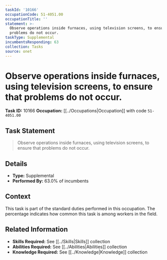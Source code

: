 ```yaml
---
taskId: '10166'
occupationCode: 51-4051.00
occupationTitle: ''
statement: >-
  Observe operations inside furnaces, using television screens, to ensure that
  problems do not occur.
taskType: Supplemental
incumbentsResponding: 63
collection: Tasks
source: onet
---
```

# Observe operations inside furnaces, using television screens, to ensure that problems do not occur.

**Task ID:** 10166
**Occupation:** [[../Occupations|Occupation]] with code `51-4051.00`

## Task Statement

> Observe operations inside furnaces, using television screens, to ensure that problems do not occur.

## Details

- **Type:** Supplemental
- **Performed By:** 63.0% of incumbents

## Context

This task is part of the standard duties performed in this occupation. The percentage indicates how common this task is among workers in the field.

## Related Information

- **Skills Required:** See [[../Skills|Skills]] collection
- **Abilities Required:** See [[../Abilities|Abilities]] collection
- **Knowledge Required:** See [[../Knowledge|Knowledge]] collection
